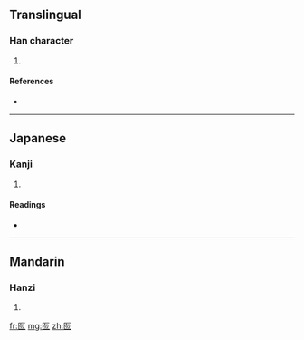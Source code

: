 ==Translingual==

===Han character===
{{Han char|rn=22|rad=匚|as=04|sn=6|four=7171<sub>2</sub>|canj=尸心竹竹 (SPHH)}}

# {{defn|Han}}

====References====
* {{Han ref|kx=0153.250|dkj=02608|dj=0345.130|hdz=10084.050|uh=5322|ud=21282|bh=C9C1|bd=51649}}

----

==Japanese==

===Kanji===
{{ja-kanji|grade=|rs=匚04}}

# {{defn|Japanese}}

====Readings====
* {{ja-readings|on=[[こつ]] (kotsu), [[こち]] (kochi)|kun=}}

----

==Mandarin==

===Hanzi===
{{cmn-hanzi|pin=[[hū]] ([[hu1]])|wg=hu<sup>1</sup>}}

# {{defn|Mandarin}}

[[fr:匢]]
[[mg:匢]]
[[zh:匢]]